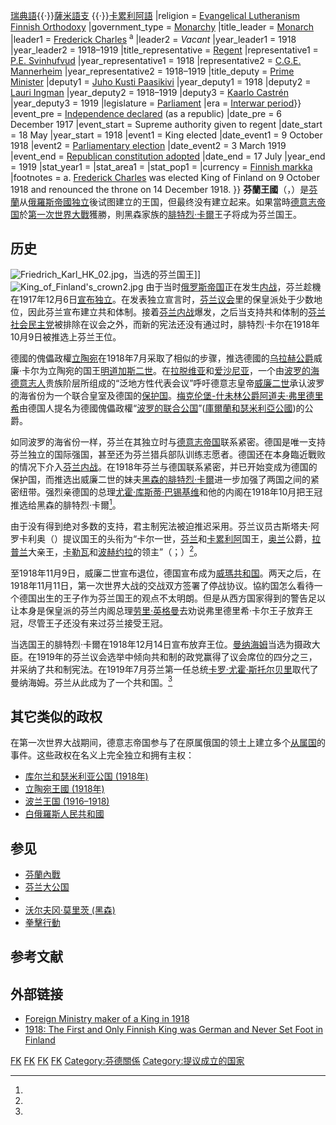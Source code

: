 {{Infobox country
|conventional_long_name = 芬蘭王國
|native_name            = {{ubl|{{native name|fi|Suomen kuningaskunta}}|{{native name|sv|Konungariket Finland}}}}
|status                 = [[德意志帝國|德意志帝國]]的[[從屬國|從屬國]]
|p1                     = Grand Duchy of Finland
|border_p1              = no
|flag_p1                = Coat of Arms of Grand Duchy of Finland-holding sabre.svg
|p2                     = Finnish Socialist Workers' Republic
|border_p2              = no
|flag_p2                = Socialist red flag.svg
|s1                     = Republic of Finland
|flag_s1                = Flag of Finland.svg
|image_flag             = Flag_of_Finland (1918-1920).svg
|flag                   = Flag of Finland
|flag_type              = 國旗
|image_coat             = Coat of Arms of Kingdom of Finland (1918-1919).svg
|coa_size               = 60px
|symbol                 = Coat of arms of Finland
|symbol_type            = 國徽
|image_map              = Finlandduchy.jpg
|image_map_caption      = [[芬蘭大公國|芬蘭大公國]]地圖
|capital                = [[赫爾辛基|赫爾辛基]]
|national_motto         = 
|national_anthem        = 
<br />{{native name|fi|[[Maamme|Maamme]]|nolink=yes}}<br />{{native name|sv|[[Maamme|Vårt land]]|nolink=yes}}<br />({{Lang-en|"Our Land"}})<br /><div style="display:inline-block;margin-top:0.4em;">[[File:United_States_Navy_Band_-_Maamme.ogg|center]]</div>
|common_languages       = [[芬蘭語|芬蘭語]]{{·}}[[瑞典語|瑞典語]]{{·}}[[薩米語支|薩米語支]] {{·}}[[卡累利阿語|卡累利阿語]]
|religion               = [[Evangelical_Lutheran_Church_of_Finland|Evangelical Lutheranism]]<br />[[Finnish_Orthodox_Church|Finnish Orthodoxy]]
|government_type        = [[Monarchy|Monarchy]]
|title_leader           = [[List_of_Finnish_monarchs|Monarch]]
|leader1                = [[Frederick_Charles,_Landgrave_of_Hesse|Frederick Charles]] <sup>a</sup>
|leader2                = ''Vacant''
|year_leader1           = 1918
|year_leader2           = 1918–1919
|title_representative   = [[Regent|Regent]]
|representative1        = [[Pehr_Evind_Svinhufvud|P.E. Svinhufvud]]
|year_representative1   = 1918
|representative2        = [[Carl_Gustaf_Emil_Mannerheim|C.G.E. Mannerheim]]
|year_representative2   = 1918–1919
|title_deputy           = [[List_of_Prime_Ministers_of_Finland|Prime Minister]]
|deputy1                = [[Juho_Kusti_Paasikivi|Juho Kusti Paasikivi]]
|year_deputy1           = 1918
|deputy2                = [[Lauri_Ingman|Lauri Ingman]]
|year_deputy2           = 1918–1919
|deputy3                = [[Kaarlo_Castrén|Kaarlo Castrén]]
|year_deputy3           = 1919
|legislature            = [[Parliament_of_Finland|Parliament]]
|era                    = {{nowrap|[[World_War_I|World War I]]{{\}}[[Interwar_period|Interwar period]]}}
|event_pre              = [[Finnish_Declaration_of_Independence|Independence declared]] (as a republic)
|date_pre               = 6 December 1917
|event_start            = Supreme authority given to regent
|date_start             = 18 May
|year_start             = 1918
|event1                 = King elected
|date_event1            = 9 October 1918 
|event2                 = [[1919_Finnish_parliamentary_election|Parliamentary election]]
|date_event2            = 3 March 1919
|event_end              = [[Constitution_of_Finland|Republican constitution adopted]]
|date_end               = 17 July
|year_end               = 1919
|stat_year1             = 
|stat_area1             =
|stat_pop1              = 
|currency               = [[Finnish_markka|Finnish markka]]
|footnotes              = a. [[Frederick_Charles,_Landgrave_of_Hesse|Frederick Charles]] was elected King of Finland on 9 October 1918 and renounced the throne on 14 December 1918.
}}
'''芬蘭王國'''（{{lang-fi|Suomen kuningaskunta}}，{{lang-sv|Konungariket Finland}}）是[[芬蘭|芬蘭]]从[[俄羅斯帝國|俄羅斯帝國]][[芬兰独立宣言|独立]]後试图建立的王国，但最终没有建立起来。如果當時[[德意志帝国|德意志帝国]]於[[第一次世界大戰|第一次世界大戰]]獲勝，則黑森家族的[[黑森的腓特烈·卡爾|腓特烈·卡爾]]王子将成为芬兰国王。

== 历史 ==
{{See also|芬兰历史}}
[[File:Friedrich_Karl_HK_02.jpg|thumb]]，当选的芬兰国王]]
[[File:King_of_Finland's_crown2.jpg|thumb]]
由于当时[[俄罗斯帝国|俄罗斯帝国]]正在发生[[俄国内战|内战]]，芬兰趁機在1917年12月6日[[芬兰独立宣言|宣布独立]]。在发表独立宣言时，[[芬兰议会|芬兰议会]]里的保皇派处于少数地位，因此芬兰宣布建立共和体制。接着[[芬兰内战|芬兰内战]]爆发，之后当支持共和体制的[[芬兰社会民主党|芬兰社会民主党]]被排除在议会之外，而新的宪法还没有通过时，腓特烈·卡尔在1918年10月9日被推选上芬兰王位。

德國的傀儡政權[[立陶宛王國_(1918年)|立陶宛]]在1918年7月采取了相似的步骤，推选德國的[[乌拉赫公爵|乌拉赫公爵]]威廉·卡尔为立陶宛的国王[[明道加斯二世|明道加斯二世]]。在[[拉脱维亚|拉脱维亚]]和[[爱沙尼亚|爱沙尼亚]]，一个由[[波罗的海德意志人|波罗的海德意志人]]贵族阶层所组成的“泛地方性代表会议”呼吁德意志皇帝[[威廉二世_(德国)|威廉二世]]承认波罗的海省份为一个联合皇室及德国的[[保护国|保护国]]。[[阿道夫·弗里德里希_(梅克伦堡-什未林)|梅克伦堡-什未林公爵阿道夫·弗里德里希]]由德国人提名为德國傀儡政權“[[波罗的联合公国|波罗的联合公国]]”([[库尔兰和瑟米利亚公国_(1918年)|庫爾蘭和瑟米利亞公國]])的公爵。

如同波罗的海省份一样，芬兰在其独立时与[[德意志帝国|德意志帝国]]联系紧密。德国是唯一支持芬兰独立的国际强国，甚至还为芬兰猎兵部队训练志愿者。德国还在本身臨近戰败的情况下介入[[芬兰内战|芬兰内战]]。在1918年芬兰与德国联系紧密，并已开始变成为德国的保护国，而推选出威廉二世的妹夫[[黑森的腓特烈·卡爾|黑森的腓特烈·卡爾]]进一步加强了两国之间的紧密纽带。强烈亲德国的总理[[尤霍·库斯蒂·巴锡基维|尤霍·库斯蒂·巴锡基维]]和他的内阁在1918年10月把王冠推选给黑森的腓特烈·卡爾<ref name="cntry_fin"/>。

由于没有得到绝对多数的支持，君主制宪法被迫推迟采用。芬兰议员古斯塔夫·阿罗卡利奥（{{lang|fi|Gustaf Arokallio}}）提议国王的头衔为“卡尔一世，[[芬兰|芬兰]]和[[卡累利阿|卡累利阿]]国王，[[奥兰|奥兰]]公爵，[[拉普兰|拉普兰]]大亲王，[[卡勒瓦拉|卡勒瓦]]和[[波赫约拉|波赫约拉]]的领主”（{{lang-fi|Kaarle I, Suomen ja Karjalan kuningas, Ahvenanmaan herttua, Lapinmaan suuriruhtinas, Kalevan ja Pohjolan isäntä}}；{{lang-sv|''Karl I, Kung av Finland och Karelen, hertig av Åland, storhertig av Lappland, herre över Kaleva och Pohjola''}}）<ref name="MO_Itse"/>。

至1918年11月9日，威廉二世宣布退位，德国宣布成为[[魏瑪共和國|威瑪共和国]]。两天之后，在1918年11月11日，第一次世界大战的交战双方签署了停战协议。協約国怎么看待一个德国出生的王子作为芬兰国王的观点不太明朗。但是从西方国家得到的警告足以让本身是保皇派的芬兰内阁总理[[劳里·英格曼|劳里·英格曼]]去劝说弗里德里希·卡尔王子放弃王冠，尽管王子还没有来过芬兰接受王冠。

当选国王的腓特烈·卡爾在1918年12月14日宣布放弃王位。[[卡尔·古斯塔夫·埃米尔·曼纳海姆|曼纳海姆]]当选为摄政大臣。在1919年的芬兰议会选举中倾向共和制的政党赢得了议会席位的四分之三，并采纳了共和制宪法。在1919年7月芬兰第一任总统[[卡罗·尤霍·斯托尔贝里|卡罗·尤霍·斯托尔贝里]]取代了曼纳海姆。芬兰从此成为了一个共和国。<ref name="why_fin"/>

== 其它类似的政权 ==
在第一次世界大战期间，德意志帝国参与了在原属俄国的领土上建立多个[[从属国|从属国]]的事件。这些政权在名义上完全独立和拥有主权：
*[[库尔兰和瑟米利亚公国_(1918年)|库尔兰和瑟米利亚公国 (1918年)]]
*[[立陶宛王國_(1918年)|立陶宛王國 (1918年)]]
*[[波兰王国_(1916–1918)|波兰王国 (1916–1918)]]
*[[白俄羅斯人民共和國|白俄羅斯人民共和國]]

== 参见 ==
{{Portal box|芬兰}}
*[[芬蘭內戰|芬蘭內戰]]
* [[芬兰大公国|芬兰大公国]]
* {{le|芬兰王国 (1742年)|Kingdom of Finland (1742)}}
* [[沃尔夫冈·莫里茨_(黑森)|沃尔夫冈·莫里茨 (黑森)]]
* [[拳擊行動|拳擊行動]]

== 参考文献 ==
{{Reflist|30em|refs=
<ref name="王冠">{{cite web|url=http://www.visitkemi.fi/en/terms-and-conditions/10-pääsivut/99-jalokivigalleria-en|title=Gemstone Gallery|publisher=visit Kemi|language=en|accessdate=2017-11-06|archiveurl=https://web.archive.org/web/20171116194628/http://www.visitkemi.fi/en/terms-and-conditions/10-p%C3%A4%C3%A4sivut/99-jalokivigalleria-en|archivedate = 2017-11-16|dead-url=yes}}</ref>

<ref name="cntry_fin">{{cite web|url=http://countrystudies.us/finland/16.htm|title=The Establishment of Finnish Democracy|editors=Solsten, Eric & Meditz, Sandra W.|language=en|publisher=GPO for the Library of Congress|year=1988|accessdate=2017-11-06}}</ref>

<ref name="MO_Itse">Ohto Manninen (主编), Pertti Haapala, Juhani Piilonen, Jukka-Pekka Pietiäinen: ''Itsenäistymisen vuodet 1917–1920: 3. Katse tulevaisuuteen. Helsinki: Valtionarkisto'', 1992. {{ISBN|951-37-0729-6}}. pp. 188–189 {{fi}}</ref>

<ref name="why_fin">{{cite web|url=https://finlandpolitics.org/2015/12/05/why-finland-deserves-to-celebrate-its-independence-day/|title =Why Finland deserves to celebrate its independence|language=en|publisher=Finland Politics|accessdate=2017-11-06}}</ref>
}}

== 外部链接 ==
{{commonscat|1918 in Finland|1918年的芬兰}}
* [http://formin.finland.fi/public/default.aspx?contentid=153726&contentlan=2&culture=en-US Foreign Ministry maker of a King in 1918] {{Wayback|url=http://formin.finland.fi/public/default.aspx?contentid=153726&contentlan=2&culture=en-US |date=20171107060349 }} {{en}}
* [https://web.archive.org/web/20171107014735/http://history.info/on-this-day/1918-the-first-and-only-finnish-king-was-german-and-never-set-foot-in-finland/ 1918: The First and Only Finnish King was German and Never Set Foot in Finland] {{en}}

{{俄国革命国家}}

[[Category:芬蘭歷史|FK]]
[[Category:欧洲历史上的王国|FK]]
[[Category:1918年建立的國家或政權|FK]]
[[Category:1919年終結的國家或政權|FK]]
[[Category:芬德關係|Category:芬德關係]]
[[Category:提议成立的国家|Category:提议成立的国家]]